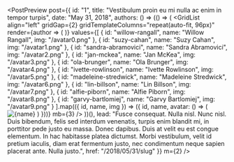 

<PostPreview
  post={{
    id: "1",
    title: "Vestibulum proin eu mi nulla ac enim in tempor turpis",
    date: "May 31, 2018",
    authors: () =>
      (() => (
        <GridList
          align="left"
          gridGap={2}
          gridTemplateColumns="repeat(auto-fit, 96px)"
          render={author => (
            <ProfilePreview
              profile={author}
              align="left"
              fontSize={1}
              key={author.id}
            />
          )}
          values={[
            {
              id: "willow-rangall",
              name: "Willow Rangall",
              img: "/avatar0.png"
            },
            {
              id: "suzy-cahan",
              name: "Suzy Cahan",
              img: "/avatar1.png"
            },
            {
              id: "sandra-abramovici",
              name: "Sandra Abramovici",
              img: "/avatar2.png"
            },
            {
              id: "jan-mckea",
              name: "Jan McKea",
              img: "/avatar3.png"
            },
            {
              id: "ola-brunger",
              name: "Ola Brunger",
              img: "/avatar4.png"
            },
            {
              id: "ivette-rowlinson",
              name: "Ivette Rowlinson",
              img: "/avatar5.png"
            },
            {
              id: "madeleine-stredwick",
              name: "Madeleine Stredwick",
              img: "/avatar6.png"
            },
            {
              id: "lin-billson",
              name: "Lin Billson",
              img: "/avatar7.png"
            },
            {
              id: "alfie-piborn",
              name: "Alfie Piborn",
              img: "/avatar8.png"
            },
            {
              id: "garvy-bartlomiej",
              name: "Garvy Bartlomiej",
              img: "/avatar9.png"
            }
          ].map(({ id, name, img }) => ({
            id,
            name,
            avatar: () => (
              <Image
                alt={name}
                borderRadius="circle"
                height={64}
                width={64}
                src={img}
              />
            )
          }))}
          mb={3}
        />
      ))(),
    lead:
      "Fusce consequat. Nulla nisl. Nunc nisl. Duis bibendum, felis sed interdum venenatis, turpis enim blandit mi, in porttitor pede justo eu massa. Donec dapibus. Duis at velit eu est congue elementum. In hac habitasse platea dictumst. Morbi vestibulum, velit id pretium iaculis, diam erat fermentum justo, nec condimentum neque sapien placerat ante. Nulla justo.",
    href: "/2018/05/31/slug"
  }}
  m={2}
/>
